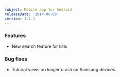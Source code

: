 ```yaml
---
subject: Mobile app for Android
releaseDate: '2014-06-06'
version: 1.1.1
---
```


### Features

* New search feature for lists

### Bug fixes

* Tutorial views no longer crash on Samsung devices
